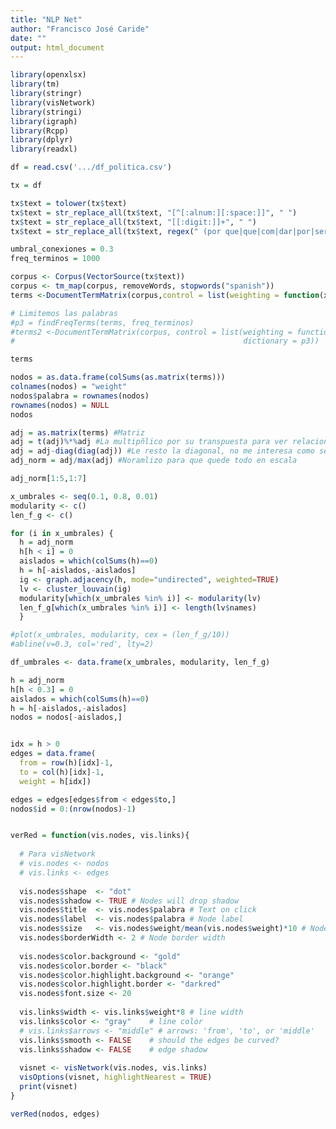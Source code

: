 ```yaml
---
title: "NLP Net"
author: "Francisco José Caride"
date: ""
output: html_document
---
```


```r

library(openxlsx)
library(tm)
library(stringr)
library(visNetwork)
library(stringi)
library(igraph)
library(Rcpp)
library(dplyr)
library(readxl)

df = read.csv('.../df_politica.csv')

tx = df

tx$text = tolower(tx$text)
tx$text = str_replace_all(tx$text, "[^[:alnum:][:space:]]", " ")
tx$text = str_replace_all(tx$text, "[[:digit:]]+", " ")
tx$text = str_replace_all(tx$text, regex(" (por que|que|com|dar|por|ser|los|del|https) ", ignore_case = T), " ")

```



```r
umbral_conexiones = 0.3
freq_terminos = 1000
```

```r

corpus <- Corpus(VectorSource(tx$text))
corpus <- tm_map(corpus, removeWords, stopwords("spanish"))
terms <-DocumentTermMatrix(corpus,control = list(weighting = function(x) weightTfIdf(x, normalize = FALSE)))

# Limitemos las palabras
#p3 = findFreqTerms(terms, freq_terminos)
#terms2 <-DocumentTermMatrix(corpus, control = list(weighting = function(x) weightTfIdf(x, normalize = FALSE),
#                                                   dictionary = p3))
```

```r

terms
```


```r
nodos = as.data.frame(colSums(as.matrix(terms)))
colnames(nodos) = "weight"
nodos$palabra = rownames(nodos)
rownames(nodos) = NULL
nodos
```

```r
adj = as.matrix(terms) #Matriz
adj = t(adj)%*%adj #La multipñlico por su transpuesta para ver relaciones enter palabras
adj = adj-diag(diag(adj)) #Le resto la diagonal, no me interesa como se relacina una palabra con sigo misma (algo asi como la palabra al cuadrado)
adj_norm = adj/max(adj) #Noramlizo para que quede todo en escala

adj_norm[1:5,1:7]

```

```r
x_umbrales <- seq(0.1, 0.8, 0.01)
modularity <- c()
len_f_g <- c()

for (i in x_umbrales) {
  h = adj_norm
  h[h < i] = 0
  aislados = which(colSums(h)==0)
  h = h[-aislados,-aislados]
  ig <- graph.adjacency(h, mode="undirected", weighted=TRUE)
  lv <- cluster_louvain(ig)
  modularity[which(x_umbrales %in% i)] <- modularity(lv)
  len_f_g[which(x_umbrales %in% i)] <- length(lv$names)
  }

#plot(x_umbrales, modularity, cex = (len_f_g/10))
#abline(v=0.3, col='red', lty=2)

df_umbrales <- data.frame(x_umbrales, modularity, len_f_g)

h = adj_norm
h[h < 0.3] = 0 
aislados = which(colSums(h)==0)
h = h[-aislados,-aislados]
nodos = nodos[-aislados,]


idx = h > 0
edges = data.frame(
  from = row(h)[idx]-1,
  to = col(h)[idx]-1,
  weight = h[idx])

edges = edges[edges$from < edges$to,]
nodos$id = 0:(nrow(nodos)-1)


verRed = function(vis.nodes, vis.links){
  
  # Para visNetwork
  # vis.nodes <- nodos
  # vis.links <- edges
  
  vis.nodes$shape  <- "dot"  
  vis.nodes$shadow <- TRUE # Nodes will drop shadow
  vis.nodes$title  <- vis.nodes$palabra # Text on click
  vis.nodes$label  <- vis.nodes$palabra # Node label
  vis.nodes$size   <- vis.nodes$weight/mean(vis.nodes$weight)*10 # Node size
  vis.nodes$borderWidth <- 2 # Node border width
  
  vis.nodes$color.background <- "gold"
  vis.nodes$color.border <- "black"
  vis.nodes$color.highlight.background <- "orange"
  vis.nodes$color.highlight.border <- "darkred"
  vis.nodes$font.size <- 20
  
  vis.links$width <- vis.links$weight*8 # line width
  vis.links$color <- "gray"    # line color  
  # vis.links$arrows <- "middle" # arrows: 'from', 'to', or 'middle'
  vis.links$smooth <- FALSE    # should the edges be curved?
  vis.links$shadow <- FALSE    # edge shadow
  
  visnet <- visNetwork(vis.nodes, vis.links)
  visOptions(visnet, highlightNearest = TRUE)
  print(visnet)
}


```

```r
verRed(nodos, edges)

```

```r

```

```r

```



